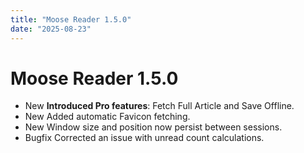 ---
title: "Moose Reader 1.5.0"
date: "2025-08-23"
---


# Moose Reader 1.5.0

- <Tag type="new">New</Tag> **Introduced Pro features**: Fetch Full Article and Save Offline.  
- <Tag type="new">New</Tag> Added automatic Favicon fetching.  
- <Tag type="new">New</Tag> Window size and position now persist between sessions.  
- <Tag type="bugfix">Bugfix</Tag> Corrected an issue with unread count calculations.  

